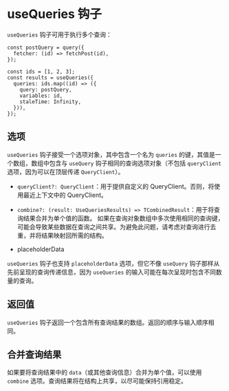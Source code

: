# useQueries 钩子

`useQueries` 钩子可用于执行多个查询：

```tsx
const postQuery = query({
  fetcher: (id) => fetchPost(id),
});

const ids = [1, 2, 3];
const results = useQueries({
  queries: ids.map((id) => ({
    query: postQuery,
    variables: id,
    staleTime: Infinity,
  })),
});
```

## 选项

`useQueries` 钩子接受一个选项对象，其中包含一个名为 `queries` 的键，其值是一个数组，数组中包含与 `useQuery` 钩子相同的查询选项对象（不包括 `queryClient` 选项，因为可以在顶层传递 `QueryClient`）。

- `queryClient?: QueryClient`：用于提供自定义的 QueryClient。否则，将使用最近上下文中的 QueryClient。
- `combine?: (result: UseQueriesResults) => TCombinedResult`：用于将查询结果合并为单个值的函数。
  如果在查询对象数组中多次使用相同的查询键，可能会导致某些数据在查询之间共享。为避免此问题，请考虑对查询进行去重，并将结果映射回所需的结构。

- placeholderData

`useQueries` 钩子也支持 `placeholderData` 选项，但它不像 `useQuery` 钩子那样从先前呈现的查询传递信息，因为 `useQueries` 的输入可能在每次呈现时包含不同数量的查询。

## 返回值

`useQueries` 钩子返回一个包含所有查询结果的数组。返回的顺序与输入顺序相同。

## 合并查询结果

如果要将查询结果中的 `data`（或其他查询信息）合并为单个值，可以使用 `combine` 选项。查询结果将在结构上共享，以尽可能保持引用稳定。
